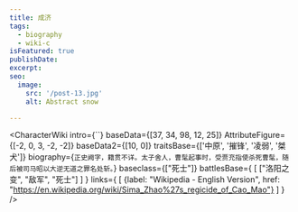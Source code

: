 ```yaml
---
title: 成济
tags:
  - biography
  - wiki-c
isFeatured: true
publishDate:
excerpt:
seo:
  image:
    src: '/post-13.jpg'
    alt: Abstract snow

---
```



<CharacterWiki
  intro={``}
  baseData={[37, 34, 98, 12, 25]}
  AttributeFigure={[-2, 0, 3, -2, -2]}
  baseData2={[10, 0]}
  traitsBase={['中原', '摧锋', '凌弱', '桀犬']}
  biography={`正史阙字，籍贯不详。太子舍人，曹髦起事时，受贾充指使杀死曹髦，随后被司马昭以大逆无道之罪名处斩。`}
  baseclass={["死士"]}
  battlesBase={
    [
      ["洛阳之变", "敌军", "死士"]
    ]
  }
  links={
    [
      {label: "Wikipedia - English Version", href: "https://en.wikipedia.org/wiki/Sima_Zhao%27s_regicide_of_Cao_Mao"}
    ]
  }
/>
